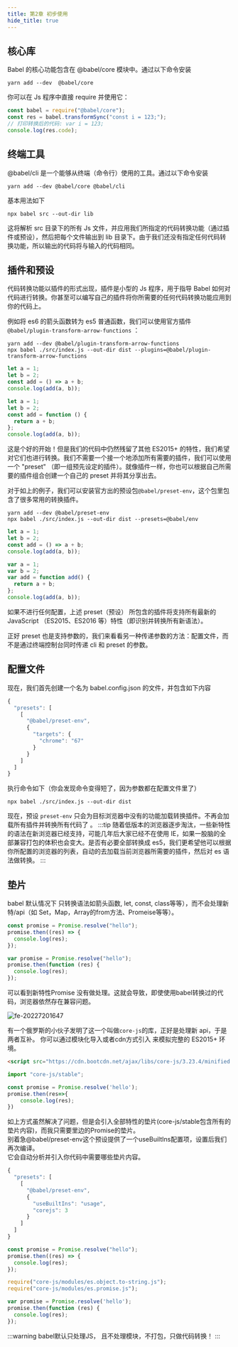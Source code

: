 ```yaml
---
title: 第2章 初步使用
hide_title: true
---
```



<!-- ## 安装

```shell
yarn add --dev  @babel/core @babel/cli @babel/preset-env
``` -->

## 核心库

Babel 的核心功能包含在 @babel/core 模块中。通过以下命令安装

```shell
yarn add --dev  @babel/core
```

你可以在 Js 程序中直接 require 并使用它：

```js
const babel = require("@babel/core");
const res = babel.transformSync("const i = 123;");
// 打印转换后的代码: var i = 123;
console.log(res.code);
```

## 终端工具

@babel/cli 是一个能够从终端（命令行）使用的工具。通过以下命令安装

```shell
yarn add --dev @babel/core @babel/cli
```

基本用法如下

```shell
npx babel src --out-dir lib
```

这将解析 src 目录下的所有 Js 文件，并应用我们所指定的代码转换功能（通过插件或预设），然后把每个文件输出到 lib 目录下。由于我们还没有指定任何代码转换功能，所以输出的代码将与输入的代码相同。

## 插件和预设

代码转换功能以插件的形式出现，插件是小型的 Js 程序，用于指导 Babel 如何对代码进行转换。你甚至可以编写自己的插件将你所需要的任何代码转换功能应用到你的代码上。

例如将 es6 的箭头函数转为 es5 普通函数，我们可以使用官方插件 `@babel/plugin-transform-arrow-functions` ：

```shell
yarn add --dev @babel/plugin-transform-arrow-functions
npx babel ./src/index.js --out-dir dist --plugins=@babel/plugin-transform-arrow-functions
```

<Tabs>
<TabItem value="源代码" label="源代码">

```js
let a = 1;
let b = 2;
const add = () => a + b;
console.log(add(a, b));
```

</TabItem>
<TabItem value="转换后" label="转换后">

```js
let a = 1;
let b = 2;
const add = function () {
  return a + b;
};
console.log(add(a, b));
```

</TabItem>
</Tabs>

这是个好的开始！但是我们的代码中仍然残留了其他 ES2015+ 的特性，我们希望对它们也进行转换。我们不需要一个接一个地添加所有需要的插件，我们可以使用一个 "preset" （即一组预先设定的插件）。就像插件一样，你也可以根据自己所需要的插件组合创建一个自己的 preset 并将其分享出去。

对于如上的例子，我们可以安装官方出的预设包`@babel/preset-env`，这个包里包含了很多常用的转换插件。

```shell
yarn add --dev @babel/preset-env
npx babel ./src/index.js --out-dir dist --presets=@babel/env
```

<Tabs>
<TabItem value="源代码" label="源代码">

```js
let a = 1;
let b = 2;
const add = () => a + b;
console.log(add(a, b));
```

</TabItem>
<TabItem value="转换后" label="转换后">

```js
var a = 1;
var b = 2;
var add = function add() {
  return a + b;
};
console.log(add(a, b));
```

</TabItem>
</Tabs>

如果不进行任何配置，上述 preset（预设） 所包含的插件将支持所有最新的 JavaScript （ES2015、ES2016 等）特性（即识别并转换所有新语法）。

正好 preset 也是支持参数的，我们来看看另一种传递参数的方法：配置文件，而不是通过终端控制台同时传递 cli 和 preset 的参数。

## 配置文件

现在，我们首先创建一个名为 babel.config.json 的文件，并包含如下内容

```js
{
  "presets": [
    [
      "@babel/preset-env",
      {
        "targets": {
          "chrome": "67"
        }
      }
    ]
  ]
}
```
执行命令如下（你会发现命令变得短了，因为参数都在配置文件里了）
```shell
npx babel ./src/index.js --out-dir dist
```
现在，预设 `preset-env` 只会为目标浏览器中没有的功能加载转换插件。不再会加载所有插件并转换所有代码了 。
:::tip
随着低版本的浏览器逐步淘汰，一些新特性的语法在新浏览器已经支持，可能几年后大家已经不在使用 IE，如果一股脑的全部兼容打包的体积也会变大。是否有必要全部转换成 es5，我们更希望他可以根据你所配置的浏览器的列表，自动的去加载当前浏览器所需要的插件，然后对 es 语法做转换。
:::

## 垫片

babel 默认情况下 只转换语法如箭头函数, let, const, class等等），而不会处理新特/api（如 Set，Map，Array的from方法、Promeise等等）。

<Tabs>
<TabItem value="源代码" label="源代码">

```js
const promise = Promise.resolve("hello");
promise.then((res) => {
  console.log(res);
});
```

</TabItem>
<TabItem value="转换后" label="转换后">

```js
var promise = Promise.resolve("hello");
promise.then(function (res) {
  console.log(res);
});
```

</TabItem>
</Tabs>

可以看到新特性Promise 没有做处理。这就会导致，即使使用babel转换过的代码，浏览器依然存在兼容问题。

![fe-20227201647](/img/fe/20227201647.png)

有一个俄罗斯的小伙子发明了这一个叫做`core-js`的库，正好是处理新 api，于是两者互补。
你可以通过模块化导入或者cdn方式引入 来模拟完整的 ES2015+ 环境。
```html
<script src="https://cdn.bootcdn.net/ajax/libs/core-js/3.23.4/minified.js"></script>
```
```js
import "core-js/stable";

const promise = Promise.resolve('hello');
promise.then(res=>{
    console.log(res);
})
```

如上方式虽然解决了问题，但是会引入全部特性的垫片(core-js/stable包含所有的垫片内容)，而我只需要里边的Promise的垫片。   
别着急@babel/preset-env这个预设提供了一个useBuiltIns配置项，设置后我们再次编译。   
它会自动分析并引入你代码中需要哪些垫片内容。
```js
{
  "presets": [
    [
      "@babel/preset-env",
      {
        "useBuiltIns": "usage",
        "corejs": 3
      }
    ]
  ]
}
```

<Tabs>
<TabItem value="源代码" label="源代码">

```js
const promise = Promise.resolve("hello");
promise.then((res) => {
  console.log(res);
});
```

</TabItem>
<TabItem value="转换后" label="转换后">

```js
require("core-js/modules/es.object.to-string.js");
require("core-js/modules/es.promise.js");

var promise = Promise.resolve('hello');
promise.then(function (res) {
  console.log(res);
});
```

</TabItem>
</Tabs>


:::warning
babel默认只处理JS， 且不处理模块，不打包，只做代码转换！
:::